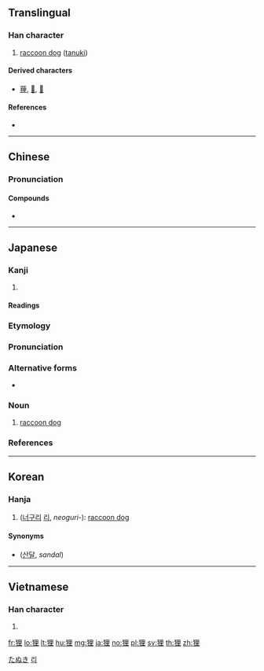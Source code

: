 {{also|貍}}
==Translingual==

===Han character===
{{Han char|rn=94|rad=犬|as=07|sn=10|four=46214|canj=KHWG|ids=⿰犭里}}

# [[raccoon dog]] ([[tanuki]])

====Derived characters====
* [[䔆]], [[𩮞]], [[𢟆]]

====References====
* {{Han ref|kx=0711.290|dkj=20427|dj=1123.270|hdz=21348.110|uh=72F8|ud=29432|bh=AF57|bd=44887}}

----

==Chinese==
{{zh-forms}}

===Pronunciation===
{{zh-pron
|m=lí
|c=lei4
|j=li11
|md=lì
|mn=lî
|w=3li
|x=li2
|mc=y
|oc=y
|cat=n
}}

====Compounds====
{{der-top|Compounds}}
* {{zh-l|狐狸|húli|[[fox]]}}
{{der-bottom}}

----

==Japanese==

===Kanji===
{{ja-kanji|grade=|rs=犬07}}

# {{defn|lang=ja|sort=犬07}}

====Readings====
{{ja-readings|goon=[[り]] (ri)|kanon=[[り]] (ri)|kun=[[たぬき]] (tanuki)}}

{{wikipedia|lang=ja}}
{{ja-kanjitab|たぬき|yomi=k}}

===Etymology===
{{rfe|lang=ja}}

===Pronunciation===
{{ja-pron|yomi=k|たぬき|acc=1|acc_ref=DJR,NHK}}

===Alternative forms===
* {{ja-l|貍}}

===Noun===
{{ja-noun|たぬき|タヌキ}}

# [[raccoon dog]]

===References===
<references/>

[[Category:ja:Canids|たぬき]]

----

==Korean==

===Hanja===
{{ko-hanja|hangeul=[[리]]>[[이]]|eumhun=|rv=ri>i|mr=ri>i|y=li>i}}

# ([[너구리]] [[리]], ''neoguri-''): [[raccoon dog]]

====Synonyms====
* {{l|ko|山獺}} ([[산달]], ''sandal'')

[[Category:Hanja readings|리]]

----

==Vietnamese==

===Han character===
{{vi-hantu|[[li]]|rs=犬07}}

# {{defn|lang=vi|sort=犬07}}

[[fr:狸]]
[[lo:狸]]
[[lt:狸]]
[[hu:狸]]
[[mg:狸]]
[[ja:狸]]
[[no:狸]]
[[pl:狸]]
[[sv:狸]]
[[th:狸]]
[[zh:狸]]